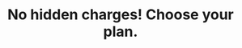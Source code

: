 ---
title: "No hidden charges! Choose your plan."
details: "Ability to understand and generate content in different to expand their reach and appeal to a wider audience."
monthly:
  - name: "Basic"
    price: "$19"
    price_label: "month"
    sub_title: "Ability to understand and generate content"
    features:
      - name: "Unlimited cards"
        enable: true
      - name: "Automated management"
        enable: true
      - name: "SOX compliance"
        enable: false
      - name: "Enterprise ERP integrations"
        enable: false
      - name: "Limited tools"
        enable: false
      - name: "Local video issuance"
        enable: false
    action_btn:
      enable: true
      label: "Test 14 days for free"
      link: "#"
  - name: "Standard"
    price: "$39"
    price_label: "month"
    sub_title: "Additional user account and collaboration"
    features:
      - name: "Unlimited cards"
        enable: true
      - name: "Automated management"
        enable: true
      - name: "SOX compliance"
        enable: true
      - name: "Enterprise ERP integrations"
        enable: false
      - name: "Limited tools"
        enable: false
      - name: "Local video issuance"
        enable: false
    action_btn:
      enable: true
      label: "Test 14 days for free"
      link: "#"
  - name: "Silver"
    popular: true
    price: "$49"
    price_label: "month"
    sub_title: "Additional user account and collaboration"
    features:
      - name: "Unlimited cards"
        enable: true
      - name: "Automated management"
        enable: true
      - name: "SOX compliance"
        enable: true
      - name: "Enterprise ERP integrations"
        enable: true
      - name: "Limited tools"
        enable: true
      - name: "Local video issuance"
        enable: false
    action_btn:
      enable: true
      label: "Test 14 days for free"
      link: "#"
  - name: "Premium"
    price: "$59"
    price_label: "month"
    sub_title: "Additional user account and collaboration"
    features:
      - name: "Unlimited cards"
        enable: true
      - name: "Automated management"
        enable: true
      - name: "SOX compliance"
        enable: true
      - name: "Enterprise ERP integrations"
        enable: true
      - name: "Limited tools"
        enable: true
      - name: "Local video issuance"
        enable: true
    action_btn:
      enable: true
      label: "Test 14 days for free"
      link: "#"
yearly:
  - name: "Basic"
    price: "$9"
    price_label: "year"
    sub_title: "Ability to understand and generate content"
    features:
      - name: "Unlimited cards"
        enable: true
      - name: "Automated management"
        enable: true
      - name: "SOX compliance"
        enable: false
      - name: "Enterprise ERP integrations"
        enable: false
      - name: "Limited tools"
        enable: false
      - name: "Local video issuance"
        enable: false
    action_btn:
      enable: true
      label: "Test 14 days for free"
      link: "#"
  - name: "Standard"
    price: "$29"
    price_label: "year"
    sub_title: "Additional user account and collaboration"
    features:
      - name: "Unlimited cards"
        enable: true
      - name: "Automated management"
        enable: true
      - name: "SOX compliance"
        enable: true
      - name: "Enterprise ERP integrations"
        enable: false
      - name: "Limited tools"
        enable: false
      - name: "Local video issuance"
        enable: false
    action_btn:
      enable: true
      label: "Test 14 days for free"
      link: "#"
  - name: "Silver"
    popular: true
    price: "$39"
    price_label: "year"
    sub_title: "Additional user account and collaboration"
    features:
      - name: "Unlimited cards"
        enable: true
      - name: "Automated management"
        enable: true
      - name: "SOX compliance"
        enable: true
      - name: "Enterprise ERP integrations"
        enable: true
      - name: "Limited tools"
        enable: true
      - name: "Local video issuance"
        enable: false
    action_btn:
      enable: true
      label: "Test 14 days for free"
      link: "#"
  - name: "Premium"
    price: "$49"
    price_label: "year"
    sub_title: "Additional user account and collaboration"
    features:
      - name: "Unlimited cards"
        enable: true
      - name: "Automated management"
        enable: true
      - name: "SOX compliance"
        enable: true
      - name: "Enterprise ERP integrations"
        enable: true
      - name: "Limited tools"
        enable: true
      - name: "Local video issuance"
        enable: true
    action_btn:
      enable: true
      label: "Test 14 days for free"
      link: "#"
meta:
  meta_title: "pricing page"
  meta_description: "pricing page description"
---